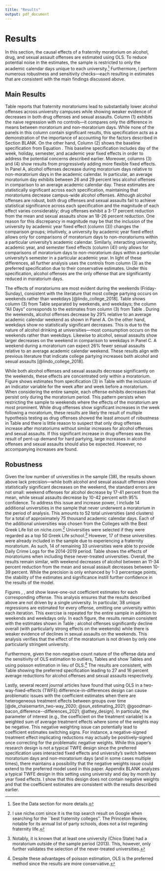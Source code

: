 ```yaml
---
title: "Results"
output: pdf_document
---
```


# Results

In this section, the causal effects of a fraternity moratorium on alcohol, drug, and sexual assault offenses are estimated using OLS. To reduce potential noise in the estimates, the sample is restricted to only the academic calendar days unique to each university.^[See the Data section for more details.] Furthermore, I perform numerous robustness and sensitivity checks—each resulting in estimates that are consistent with the main findings discussed above.

## Main Results

Table \ref{main_results} reports that fraternity moratoriums lead to substantially lower alcohol offenses across university campuses while showing weaker evidence of decreases in both drug offenses and sexual assaults. Column (1) exhibits the naive regression with no controls—it compares only the difference in means between moratorium and non-moratorium days. While none of the panels in this column contain significant results, this specification acts as a demonstration of the importance of accounting for the factors described in Section BLANK. On the other hand, Column (2) shows the baseline specification from Equation \ref{main_model}. This baseline specification includes day of the week, holiday, semester, and academic year fixed effects in order to address the potential concerns described earlier. Moreover, columns (3) and (4) show results from progressively adding more flexible fixed effects. In Panel A, alcohol offenses decrease during moratorium days relative to non-moratorium days in the academic calendar. In particular, an average moratorium day exhibits between 26 and 29 percent less alcohol offenses in comparison to an average academic calendar day. These estimates are statistically significant across each specification, maintaining that moratoriums decrease campus-wide alcohol offenses. Although alcohol offenses are robust, both drug offenses and sexual assaults fail to achieve statistical significance across each specification and the magnitude of each effect varies considerably; drug offenses exhibit a 3-17 percent reduction from the mean and sexual assaults show an 18-26 percent reduction. One reason for this discrepancy in magnitude may be that the inclusion of the university by academic year fixed effect (column (3)) changes the comparison groups; intuitively, a university by academic year fixed effect allows only for comparisons of moratorium days to non-moratoriums within a particular university's academic calendar. Similarly, interacting university, academic year, and semester fixed effects (column (4)) only allows for comparisons of moratorium days to non-moratorium days within a particular university's semester in a particular academic year. In light of these differences, all further analysis uses the controls from column (3) as the preferred specification due to their conservative estimates. Under this specification, alcohol offenses are the only offense that are significantly reduced in moratorium days.

The effects of moratoriums are most evident during the weekends (Friday-Sunday), consistent with the literature that most college partying occurs on weekends rather than weekdays [@lindo_college_2018]. Table \ref{weekend_table} shows column (3) from Table \ref{main_table} separated by weekends, and weekdays; the column "All Days" corresponds to the estimates from column (3) from Table \ref{main_table}. During the weekends, alcohol offenses decrease by 29% relative to an average academic calendar weekend as shown in Panel A. On the other hand, weekdays show no statistically significant decreases. This is due to the nature of alcohol drinking at universities—most consumption occurs on the weekends rather than weekdays. Likewise to alcohol, sexual assaults show larger decreases on the weekend in comparison to weekdays in Panel C. A weekend during a moratorium can expect 26% fewer sexual assaults relative to an average academic calendar weekend. These results align with previous literature that indicate college partying increases both alcohol and sexual assaults [@lindo_college_2018].

While both alcohol offenses and sexual assaults decrease significantly on the weekends, these effects are concentrated only within a moratorium. Figure \ref{week_before_after} shows estimates from specification (3) in Table \ref{main_table} with the inclusion of an indicator variable for the week after and week before a moratorium. When considering the entire sample, each offense exhibits decreases that persist only during the moratorium period. This pattern persists when restricting the sample to weekends where the effects of the moratorium are most prominent. While drug offenses show significant increases in the week following a moratorium, these results are likely the result of multiple hypothesis testing as drug offenses showed the least amount of robustness in Table \ref{main_table} and there is little reason to suspect that only drug offenses increase after moratoriums without similar increases for alcohol offenses and sexual assaults. If this significant increase in drug offenses was the result of pent-up demand for hard partying, large increases in alcohol offenses and sexual assaults should also be expected. However, no accompanying increases are found.

## Robustness

Given the low number of universities in the sample (38), the results shown above lack precision—while both alcohol and sexual assault offenses show statistically significant decreases on the weekend, the standard errors are not small: weekend offenses for alcohol decrease by 17-41 percent from the mean, while sexual assaults decrease by 10-42 percent with 95% confidence. To address this issue and increase power, I include 14 additional universities in the sample that never underwent a moratorium in the period of analysis. This amounts to 52 total universities (and clusters) for a total of approximately 75 thousand academic calendar days. Each of the additional universities was chosen from the Colleges with the Best Greek Life list on niche.com.^[I use niche.com since it is the top search result on Google when searching for the ``best fraternity colleges''. The Princeton Review, notable for its annual list of party schools, does not a list regarding fraternity life.] Universities were selected if they were regarded as a top 50 Greek Life school.^[Notably, it is known that at least one university (Chico State) had a moratorium outside of the sample period (2013). This, however, only further validates the selection of the never-treated universities.] However, 17 of these universities were already included in the sample due to experiencing a fraternity moratorium. As such, 14 of remaining 33 universities were able to provide Daily Crime Logs for the 2014-2019 period. Table \ref{weekend_table_allschools} shows the effects of moratoriums when including these never-treated universities. Overall, the results remain similar, with weekend decreases of alcohol between an 11-34 percent reduction from the mean and sexual assault decreases between 10-39 percent. While the precision is only enhanced by 1-3 percentage points, the stability of the estimates and significance instill further confidence in the results of the model.

Figures \ref{loo_alc_ols}, \ref{loos_drug_ols}, and \ref{loo_sex_ols} show leave-one-out coefficient estimates for each corresponding offense. This analysis ensures that the results described above are not driven by a single university. In particular, 38 unique regressions are estimated for every offense, omitting one university within each iteration. This exercise is repeated for the entire sample in addition to weekends and weekdays only. In each figure, the results remain consistent with the estimates shown in Table \ref{weekend_table}; alcohol offenses significantly decline overall (with particularly strong effects on the weekends) while there is weaker evidence of declines in sexual assaults on the weekends. This analysis verifies that the effect of the moratorium is not driven by only one particularly stringent university.

Furthermore, given the non-negative count nature of the offense data and the sensitivity of OLS estimation to outliers,  Tables \ref{main_table_p} and \ref{weekend_table_p} show Tables \ref{main_table} and \ref{weekend_table} using poisson estimation in lieu of OLS.^[Despite these advantages of poisson estimation, OLS is the preferred method since the results are more conservative.] The results are consistent, with Table \ref{weekend_table_p} showing the preferred specification leading to 27 and 16 percent average reductions for alcohol offenses and sexual assaults respectively. 

Lastly, several recent journal articles have found that using OLS in a two-way-fixed-effects (TWFE) difference-in-differences design can cause problematic issues with the coefficient estimates when there are heterogeneous treatment effects between groups over time [@de_chaisemartin_two-way_2020; @sun_estimating_2021; @goodman-bacon_difference--differences_2021; @athey_design]. In particular, the parameter of interest (e.g., the coefficient on the treatment variable) is a weighted sum of average treatment effects where some of the weights may be negative. This negative weighting issue can potentially lead to coefficient estimates switching signs. For instance, a negative-signed treatment effect implicating reductions may actually be positively-signed once correcting for the problematic negative weights. While this paper's research design is not a typical TWFE design since the preferred specification uses interacted fixed effects and university's switch between moratorium days and non-moratorium days (and in some cases multiple times), there maintains a possibility that the negative weights issue could extend to the preferred model used in this paper. Appendix BLANK analyzes a typical TWFE design in this setting using university and day by month by year fixed effects. I show that this design does not contain negative weights and that the coefficient estimates are consistent with the results described earlier. 



